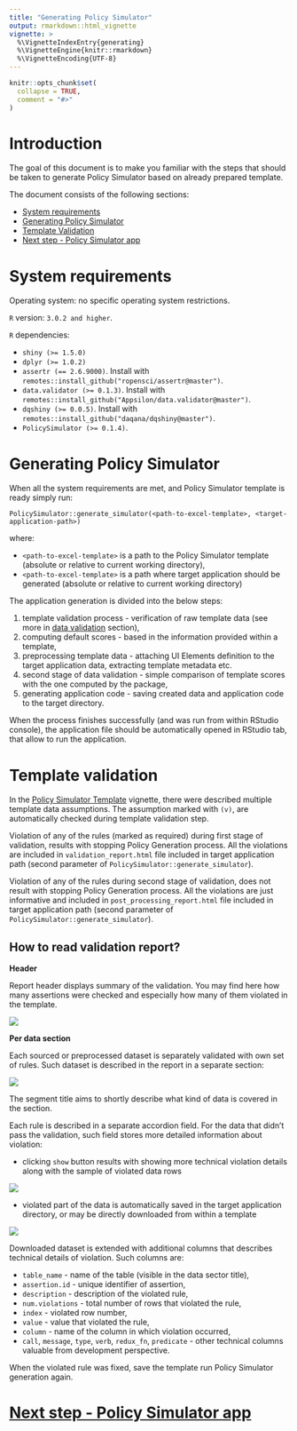 ```yaml
---
title: "Generating Policy Simulator"
output: rmarkdown::html_vignette
vignette: >
  %\VignetteIndexEntry{generating}
  %\VignetteEngine{knitr::rmarkdown}
  %\VignetteEncoding{UTF-8}
---
```


```r
knitr::opts_chunk$set(
  collapse = TRUE,
  comment = "#>"
)
```

# Introduction

The goal of this document is to make you familiar with the steps that should be taken to generate Policy Simulator based on already prepared template.

The document consists of the following sections:

- [System requirements](#system-requirements)
- [Generating Policy Simulator](#generating-policy-simulator)
- [Template Validation](#template-validation)
- [Next step - Policy Simulator app](application.html)

# System requirements

Operating system: no specific operating system restrictions.

`R` version: `3.0.2 and higher`.

`R` dependencies:

- `shiny (>= 1.5.0)`
- `dplyr (>= 1.0.2)`
- `assertr (== 2.6.9000)`. Install with `remotes::install_github("ropensci/assertr@master")`.
- `data.validator (>= 0.1.3)`. Install with `remotes::install_github("Appsilon/data.validator@master")`.
- `dqshiny (>= 0.0.5)`. Install with `remotes::install_github("daqana/dqshiny@master")`.
- `PolicySimulator (>= 0.1.4)`.

# Generating Policy Simulator

When all the system requirements are met, and Policy Simulator template is ready simply run:

```
PolicySimulator::generate_simulator(<path-to-excel-template>, <target-application-path>)
```

where:

- `<path-to-excel-template>` is a path to the Policy Simulator template (absolute or relative to current working directory),
- `<path-to-excel-template>` is a path where target application should be generated (absolute or relative to current working directory)

The application generation is divided into the below steps:

1. template validation process - verification of raw template data (see more in [data validation]() section),
2. computing default scores - based in the information provided within a template,
3. preprocessing template data - attaching UI Elements definition to the target application data, extracting template metadata etc.
4. second stage of data validation - simple comparison of template scores with the one computed by the package,
5. generating application code - saving created data and application code to the target directory.

When the process finishes successfully (and was run from within RStudio console), the application file should be automatically opened in RStudio tab, that allow to run the application.

# Template validation

In the [Policy Simulator Template](template.html) vignette, there were described multiple template data assumptions.
The assumption marked with `(v)`, are automatically checked during template validation step.

Violation of any of the rules (marked as required) during first stage of validation, results with stopping Policy Generation process.
All the violations are included in `validation_report.html` file included in target application path (second parameter of `PolicySimulator::generate_simulator`).

Violation of any of the rules during second stage of validation, does not result with stopping Policy Generation process.
All the violations are just informative and included in `post_processing_report.html` file included in target application path (second parameter of `PolicySimulator::generate_simulator`).

## How to read validation report?

**Header**

Report header displays summary of the validation.
You may find here how many assertions were checked and especially how many of them violated in the template.

![](summary.png)

**Per data section**

Each sourced or preprocessed dataset is separately validated with own set of rules.
Such dataset is described in the report in a separate section:

![](dataset.png)

The segment title aims to shortly describe what kind of data is covered in the section.

Each rule is described in a separate accordion field.
For the data that didn't pass the validation, such field stores more detailed information about violation:

- clicking `show` button results with showing more technical violation details along with the sample of violated data rows

![](errormodal.png)

- violated part of the data is automatically saved in the target application directory, or may be directly downloaded from within a template

![](errordata.png)

Downloaded dataset is extended with additional columns that describes technical details of violation. Such columns are:

- `table_name` - name of the table (visible in the data sector title),
- `assertion.id` - unique identifier of assertion,
- `description` - description of the violated rule,
- `num.violations` - total number of rows that violated the rule,
- `index` - violated row number,
- `value` - value that violated the rule,
- `column` - name of the column in which violation occurred,
- `call`, `message`, `type`, `verb`, `redux_fn`, `predicate` - other technical columns valuable from development perspective.

When the violated rule was fixed, save the template run Policy Simulator generation again.

# [Next step - Policy Simulator app](application.html)

